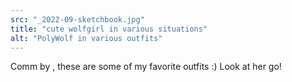 ```yaml
---
src: "_2022-09-sketchbook.jpg"
title: "cute wolfgirl in various situations"
alt: "PolyWolf in various outfits"
---
```


Comm by <TwitterLink username="samipekoe" />, these are some of my favorite outfits :) Look at her go!
